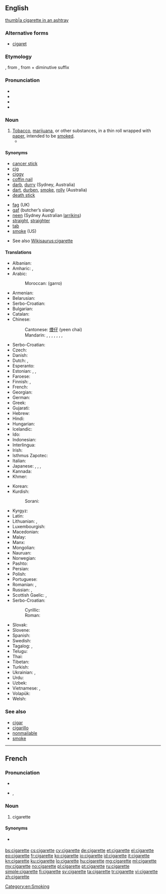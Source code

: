 ==English==

[[image:Papierosa 1 ubt 0069.jpeg|thumb|a cigarette in an ashtray]]

===Alternative forms===
* [[cigaret]] {{qualifier|US spelling, sometimes}}

===Etymology===
{{etyl|fr}} {{term|cigarette|lang=fr}}, from {{term|cigare|lang=fr}}, from {{etyl|es}} {{term|cigarro|lang=es}} + diminutive suffix {{term|-ette|lang=fr}}

===Pronunciation===
* {{audio|en-us-cigarette.ogg|Audio (US)}}
* {{audio|En-uk-cigarette.ogg|Audio (UK)}}
* {{IPA|/sɪ.ɡə.rɛt/}}
* {{rhymes|ɛt}}

===Noun===
{{en-noun}}

# [[tobacco|Tobacco]], [[marijuana]], or other substances, in a thin roll wrapped with [[paper]], intended to be [[smoke]]d.
#* {{quote-book|year=1956|author=[[w:Delano Ames|Delano Ames]]|title=Crime out of Mind|chapter=7|url=http://openlibrary.org/works/OL5915292W|passage=He rose to light my '''cigarette''', then sank back into his wicker chair contentedly.  The tea was weak, but not cold, thanks to the hot-plate.}}

====Synonyms====
{{top2}}
* [[cancer stick]]
* [[cig]]
* [[ciggy]]
* [[coffin nail]]
* [[darb]], [[durry]] (Sydney, Australia)
* [[dart]], [[durben]], [[smoke]], [[rolly]] (Australia)
* [[death stick]]
{{mid2}}
* [[fag]] (UK)
* [[gaf]] (butcher’s slang)
* [[neen]] (Sydney Australian [[larrikins]])
* [[straight#Noun|straight]], [[straighter#Noun|straighter]]
* [[tab]]
* [[smoke]] (US) <!--(UK)?-->
{{bottom}}
* See also [[Wikisaurus:cigarette]]

====Translations====
{{rfc-tsort|duplicate language: Serbo-Croatian}}
{{trans-top|cigarette}}
* Albanian: {{t+|sq|cigare|f}}
* Amharic: {{t-|am|ሲጃራ|tr=sijara|sc=Ethi}}, {{t-|am|ሲጋራ|tr=sigara|sc=Ethi}}
* Arabic: {{t-|ar|سيجارة|f|tr=sijaara, sigaara}}
*: Moroccan: {{Arab|[[ݣرو]]}} (garro)
* Armenian: {{t-|hy|ծխախոտ|tr=çxaxot}}
* Belarusian: {{t-|be|цыгарэта|sc=Cyrl}}
* Serbo-Croatian: {{t+|sh|cigareta|f}}
* Bulgarian: {{t+|bg|цигара|f|tr=tsigára}}
* Catalan: {{t-|ca|cigarret|m}}
* Chinese:
*: Cantonese: [[煙仔]] (yeen chai)
*: Mandarin: {{t|cmn|香煙|sc=Hani}}, {{t|cmn|香烟|tr=xiāngyān|sc=Hani}}, {{t|cmn|紙煙|sc=Hani}}, {{t|cmn|纸烟|tr=zhǐyān|sc=Hani}}, {{t|cmn|捲煙|sc=Hani}}, {{t|cmn|卷烟|tr=juǎnyān|sc=Hani}}, {{t|cmn|煙|sc=Hani}}, {{t|cmn|烟|tr=yān|sc=Hani}} <!-- 烟 can also be used on its own, e.g.: 他给我一支烟 (by user atitarev)-->
* Serbo-Croatian: {{t+|sh|cigareta|f}}
* Czech: {{t+|cs|cigareta|f}}
* Danish: {{t-|da|cigaret|c}}
* Dutch: {{t+|nl|sigaret|m|f}}, {{t-|nl|saffiaantje}}
* Esperanto: {{t-|eo|cigaredo}}
* Estonian: {{t-|et|sigaret}}, {{t-|et|suits}}, {{t-|et|sigarett}}
* Faroese: {{t-|fo|sigarett|f}}
* Finnish: {{t+|fi|savuke}}, {{t+|fi|tupakka}}
* French: {{t+|fr|cigarette|f}}
* Georgian: {{t-|ka|პაპიროსი|tr=papirosi|sc=Geor}}
* German: {{t+|de|Zigarette|f}}
* Greek: {{t+|el|τσιγάρο|n|tr=tsigáro}}
* Gujarati: {{t-|gu|સિગારેટ|sc=Gujr}}
* Hebrew: {{t+|he|סיגריה|f|tr=sigárya}}
* Hindi: {{t-|hi|सिगरेट|m|f|tr=sigreṭ|sc=Deva}}
* Hungarian: {{t+|hu|cigaretta}}
* Icelandic: {{t+|is|sígaretta|f}}
* Ido: {{t+|io|sigareto}}
* Indonesian: {{t+|id|rokok}}
* Interlingua: {{t-|ia|cigaretta}}
* Irish: {{t+|ga|toitín|m}}
* Isthmus Zapotec: {{tø|zai|gueza}}
* Italian: {{t+|it|sigaretta|f}}
* Japanese: {{t-|ja|タバコ|tr=tabako}}, {{t+|ja|煙草|tr=たばこ, tabako}}, {{t-|ja|紙巻き煙草|tr=かみまきたばこ, kamimaki tabako}}, {{t-|ja|紙巻きタバコ|sc=Jpan}}
* Kannada: {{t-|kn|ಸಿಗರೆಟ್|tr=sigareṭ|sc=Knda}}
* Khmer: {{t+|km|បារី|tr=baray|sc=Khmr}}
{{trans-mid}}
* Korean: {{t+|ko|담배|tr=dambae|sc=Hang}}
* Kurdish:
*: Sorani: {{ku-Arab|[[جگه‌ره‌]]}}
* Kyrgyz: {{t-|ky|тамеки|tr=tameki|sc=Cyrl}}
* Latin: {{t-|la|sigarellum|n}}
* Lithuanian: {{t-|lt|cigaretė|f}}, {{t-|lt|papirosas|m}}
* Luxembourgish: {{t-|lb|Zigarett|f}}
* Macedonian: {{t-|mk|цигара|f|tr=cígara}}
* Malay: {{t-|ms|rokok}}
* Manx: {{t-|gv|tudjeen|m}}
* Mongolian: {{t-|mn|тамхи|tr=tamhi|sc=Cyrl}}
* Nauruan: {{t-|na|tebeke}}
* Norwegian: {{t+|no|sigarett|m}}
* Pashto: {{t-|ps|سګرېټ|sc=ps-Arab}}
* Persian: {{t+|fa|سیگارت|tr=sigâret}}
* Polish: {{t+|pl|papieros|m}}
* Portuguese: {{t+|pt|cigarro|m}}
* Romanian: {{t+|ro|țigară|f}}, {{t-|ro|țigaretă|f}}
* Russian: {{t+|ru|сигарета|f|tr=sigaréta}}, {{t+|ru|папироса|f|tr=papirósa}}
* Scottish Gaelic: {{t-|gd|toitean|m}}, {{t-|gd|toiteag|f}}
* Serbo-Croatian:
*: Cyrillic: {{t-|sh|цигарета|f|sc=Cyrl}}
*: Roman: {{t+|sh|cigareta|f}}
* Slovak: {{t-|sk|cigareta|f}}
* Slovene: {{t+|sl|cigareta|f}}
* Spanish: {{t+|es|cigarrillo|m}}
* Swedish: {{t+|sv|cigarett|c}}
* Tagalog: {{t-|tl|sigarilyo}}, {{t-|tl|yusi}}
* Telugu: {{t-|te|సిగరెట్టు|sc=Telu}}
* Thai: {{t-|th|ยาสูบ|tr=yās̄ūb}}
* Tibetan: {{t-|bo|ཤོག་དྲིལ་དུ་བ།|sc=Tibt}}
* Turkish: {{t+|tr|sigara}}
* Ukrainian: {{t-|uk|сигарета|f|tr=syharéta}}, {{t-|uk|цигарка|f|tr=cyhárka}}
* Urdu: {{t-|ur|سگریٹ|m|f|tr=sigreṭ|sc=ur-Arab}}
* Uzbek: {{t-|uz|sigareta}}
* Vietnamese: {{t-|vi|điếu thuốc lá}}, {{t+|vi|thuốc lá}}
* Volapük: {{t+|vo|zigarül}}
* Welsh: {{t+|cy|sigarét|f}}
{{trans-bottom}}

===See also===
* [[cigar]]
* [[cigarillo]]
* [[nonmailable]]
* [[smoke]]

[[Category:en:Smoking]]

----

==French==

===Pronunciation===
* {{audio|Fr-cigarette.ogg|audio}}
* {{IPA|lang=fr|/si.ɡa.ʁɛt/}}, {{X-SAMPA|/si.ga.REt/}}

===Noun===
{{fr-noun|f}}

# cigarette

====Synonyms====
* {{l|fr|clope}} {{qualifier|colloquial}}

[[bs:cigarette]]
[[cs:cigarette]]
[[cy:cigarette]]
[[de:cigarette]]
[[et:cigarette]]
[[el:cigarette]]
[[eo:cigarette]]
[[fr:cigarette]]
[[ko:cigarette]]
[[io:cigarette]]
[[id:cigarette]]
[[it:cigarette]]
[[kn:cigarette]]
[[ku:cigarette]]
[[lo:cigarette]]
[[hu:cigarette]]
[[mg:cigarette]]
[[ml:cigarette]]
[[my:cigarette]]
[[no:cigarette]]
[[pl:cigarette]]
[[pt:cigarette]]
[[ru:cigarette]]
[[simple:cigarette]]
[[fi:cigarette]]
[[sv:cigarette]]
[[ta:cigarette]]
[[tr:cigarette]]
[[vi:cigarette]]
[[zh:cigarette]]